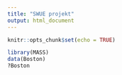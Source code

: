 ```yaml
---
title: "SWUE projekt"
output: html_document
---
```


```r
knitr::opts_chunk$set(echo = TRUE)
```
``` r
library(MASS)
data(Boston)
?Boston
```
<!-- 
Julia
-->

<!--
Tobias
-->

<!--
Markus
-->